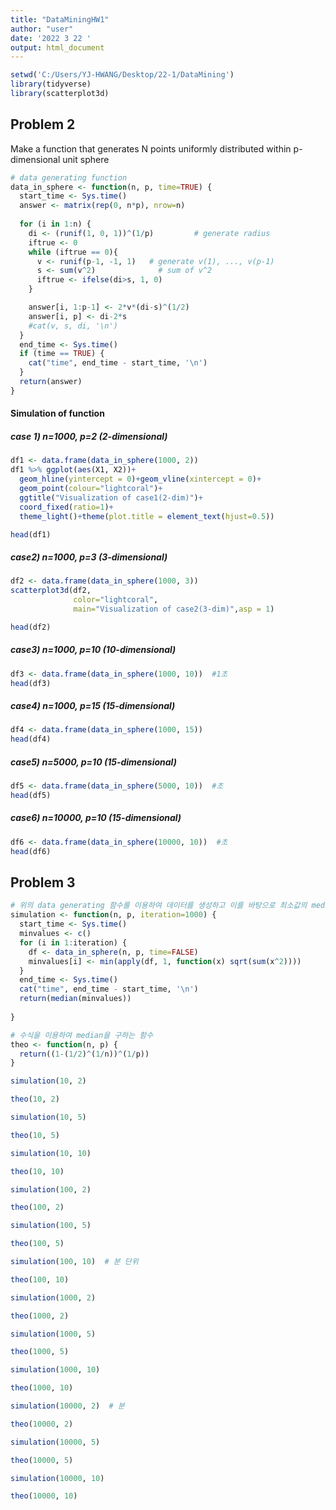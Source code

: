 ```yaml
---
title: "DataMiningHW1"
author: "user"
date: '2022 3 22 '
output: html_document
---
```

              
              
```r
setwd('C:/Users/YJ-HWANG/Desktop/22-1/DataMining')
library(tidyverse)
library(scatterplot3d)
```

         
         
## Problem 2         
Make a function that generates N points uniformly distributed within p-dimensional unit sphere
```r
# data generating function
data_in_sphere <- function(n, p, time=TRUE) {
  start_time <- Sys.time()
  answer <- matrix(rep(0, n*p), nrow=n)
  
  for (i in 1:n) {
    di <- (runif(1, 0, 1))^(1/p)         # generate radius
    iftrue <- 0
    while (iftrue == 0){
      v <- runif(p-1, -1, 1)   # generate v(1), ..., v(p-1)
      s <- sum(v^2)              # sum of v^2
      iftrue <- ifelse(di>s, 1, 0)
    }

    answer[i, 1:p-1] <- 2*v*(di-s)^(1/2)
    answer[i, p] <- di-2*s
    #cat(v, s, di, '\n')
  }
  end_time <- Sys.time()
  if (time == TRUE) {
    cat("time", end_time - start_time, '\n')
  }
  return(answer)
}
```
          
          
#### Simulation of function        
##### case 1) n=1000, p=2 (2-dimensional)
```r
df1 <- data.frame(data_in_sphere(1000, 2))
df1 %>% ggplot(aes(X1, X2))+
  geom_hline(yintercept = 0)+geom_vline(xintercept = 0)+
  geom_point(colour="lightcoral")+
  ggtitle("Visualization of case1(2-dim)")+
  coord_fixed(ratio=1)+
  theme_light()+theme(plot.title = element_text(hjust=0.5))
```
```r
head(df1)
```

          
          
##### case2) n=1000, p=3 (3-dimensional)
```r
df2 <- data.frame(data_in_sphere(1000, 3))
scatterplot3d(df2,
              color="lightcoral",
              main="Visualization of case2(3-dim)",asp = 1)
```
```r
head(df2)
```

##### case3) n=1000, p=10 (10-dimensional)
```r
df3 <- data.frame(data_in_sphere(1000, 10))  #1초
head(df3)
```
##### case4) n=1000, p=15 (15-dimensional)
```r
df4 <- data.frame(data_in_sphere(1000, 15))
head(df4)
```
##### case5) n=5000, p=10 (15-dimensional)
```r
df5 <- data.frame(data_in_sphere(5000, 10))  #초
head(df5)
```
##### case6) n=10000, p=10 (15-dimensional)
```r
df6 <- data.frame(data_in_sphere(10000, 10))  #초
head(df6)
```
             
             
## Problem 3        
```r
# 위의 data generating 함수를 이용하여 데이터를 생성하고 이를 바탕으로 최소값의 median을 구하는 함수
simulation <- function(n, p, iteration=1000) {
  start_time <- Sys.time()
  minvalues <- c()
  for (i in 1:iteration) {
    df <- data_in_sphere(n, p, time=FALSE)
    minvalues[i] <- min(apply(df, 1, function(x) sqrt(sum(x^2))))
  }
  end_time <- Sys.time()
  cat("time", end_time - start_time, '\n')
  return(median(minvalues))
  
}
```
```r
# 수식을 이용하여 median을 구하는 함수
theo <- function(n, p) {
  return((1-(1/2)^(1/n))^(1/p))
}
```


```r
simulation(10, 2)
```
```r
theo(10, 2)
```



```r
simulation(10, 5)
```
```r
theo(10, 5)
```




```r
simulation(10, 10)
```
```r
theo(10, 10)
```



```r
simulation(100, 2)
```
```r
theo(100, 2)
```



```r
simulation(100, 5)
```
```r
theo(100, 5)
```


```r
simulation(100, 10)  # 분 단위
```
```r
theo(100, 10)
```



```r
simulation(1000, 2)
```
```r
theo(1000, 2)
```



```r
simulation(1000, 5)
```
```r
theo(1000, 5)
```



```r
simulation(1000, 10)
```
```r
theo(1000, 10)
```




```r
simulation(10000, 2)  # 분
```
```r
theo(10000, 2)
```


```r
simulation(10000, 5)
```
```r
theo(10000, 5)
```




```r
simulation(10000, 10)
```

```r
theo(10000, 10)
```







